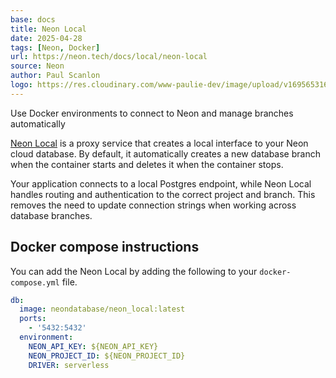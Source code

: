 ```yaml
---
base: docs
title: Neon Local
date: 2025-04-28
tags: [Neon, Docker]
url: https://neon.tech/docs/local/neon-local
source: Neon
author: Paul Scanlon
logo: https://res.cloudinary.com/www-paulie-dev/image/upload/v1695653167/paulie.dev/Logos/neon-logo_ymrzrs.png
---
```


Use Docker environments to connect to Neon and manage branches automatically

[Neon Local](https://github.com/neondatabase-labs/neon_local) is a proxy service that creates a local interface to your Neon cloud database. By default, it automatically creates a new database branch when the container starts and deletes it when the container stops.

Your application connects to a local Postgres endpoint, while Neon Local handles routing and authentication to the correct project and branch. This removes the need to update connection strings when working across database branches.

## Docker compose instructions

You can add the Neon Local by adding the following to your `docker-compose.yml` file.

```yml
db:
  image: neondatabase/neon_local:latest
  ports:
    - '5432:5432'
  environment:
    NEON_API_KEY: ${NEON_API_KEY}
    NEON_PROJECT_ID: ${NEON_PROJECT_ID}
    DRIVER: serverless
```
